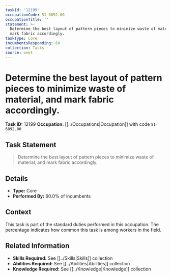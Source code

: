 ```yaml
---
taskId: '12199'
occupationCode: 51-6092.00
occupationTitle: ''
statement: >-
  Determine the best layout of pattern pieces to minimize waste of material, and
  mark fabric accordingly.
taskType: Core
incumbentsResponding: 60
collection: Tasks
source: onet
---
```

# Determine the best layout of pattern pieces to minimize waste of material, and mark fabric accordingly.

**Task ID:** 12199
**Occupation:** [[../Occupations|Occupation]] with code `51-6092.00`

## Task Statement

> Determine the best layout of pattern pieces to minimize waste of material, and mark fabric accordingly.

## Details

- **Type:** Core
- **Performed By:** 60.0% of incumbents

## Context

This task is part of the standard duties performed in this occupation. The percentage indicates how common this task is among workers in the field.

## Related Information

- **Skills Required:** See [[../Skills|Skills]] collection
- **Abilities Required:** See [[../Abilities|Abilities]] collection
- **Knowledge Required:** See [[../Knowledge|Knowledge]] collection
